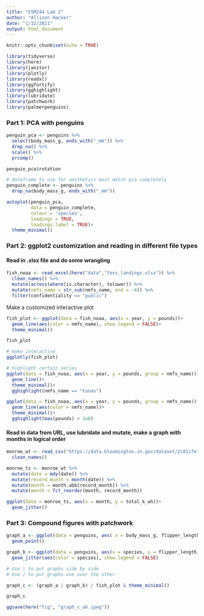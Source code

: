 ```yaml
---
title: "ESM244 Lab 2"
author: "Allison Hacker"
date: "1/12/2021"
output: html_document
---
```


```r
knitr::opts_chunk$set(echo = TRUE)

library(tidyverse)
library(here)
library(janitor)
library(plotly)
library(readxl)
library(ggfortify)
library(gghighlight)
library(lubridate)
library(patchwork)
library(palmerpenguins)

```

### Part 1: PCA with penguins

```r
penguin_pca <- penguins %>%
  select(body_mass_g, ends_with("_mm")) %>% 
  drop_na() %>% 
  scale() %>% 
  prcomp()

penguin_pca$rotation

# dataframe to use for aesthetics must match pca completely
penguin_complete <- penguins %>% 
  drop_na(body_mass_g, ends_with("_mm"))

autoplot(penguin_pca,
         data = penguin_complete,
         colour = 'species',
         loadings = TRUE,
         loadings.label = TRUE)+
  theme_minimal()
```

### Part 2: ggplot2 customization and reading in different file types

#### Read in .xlsx file and do some wrangling
```r
fish_noaa <- read_excel(here("data","foss_landings.xlsx")) %>% 
  clean_names() %>%
  mutate(across(where(is.character), tolower)) %>% 
  mutate(nmfs_name = str_sub(nmfs_name, end = -4)) %>% 
  filter(confidentiality == "public")
```

Make a customized interactive plot
```r
fish_plot <- ggplot(data = fish_noaa, aes(x = year, y = pounds))+
  geom_line(aes(color = nmfs_name), show.legend = FALSE)+
  theme_minimal()

fish_plot

# make interactive
ggplotly(fish_plot)

# highlight certain series
ggplot(data = fish_noaa, aes(x = year, y = pounds, group = nmfs_name))+
  geom_line()+
  theme_minimal()+
  gghighlight(nmfs_name == "tunas")

ggplot(data = fish_noaa, aes(x = year, y = pounds, group = nmfs_name))+
  geom_line(aes(color = nmfs_name))+
  theme_minimal()+
  gghighlight(max(pounds) > 1e8)
```

#### Read in data from URL, use lubridate and mutate, make a graph with months in logical order

```r
monroe_wt <- read_csv("https://data.bloomington.in.gov/dataset/2c81cfe3-62c2-46ed-8fcf-83c1880301d1/resource/13c8f7aa-af51-4008-80a9-56415c7c931e/download/mwtpdailyelectricitybclear.csv") %>% 
  clean_names()

monroe_ts <- monroe_wt %>% 
  mutate(date = mdy(date)) %>% 
  mutate(record_month = month(date)) %>% 
  mutate(month = month.abb[record_month]) %>% 
  mutate(month = fct_reorder(month, record_month))

ggplot(data = monroe_ts, aes(x = month, y = total_k_wh))+
  geom_jitter()
```
### Part 3: Compound figures with patchwork

```r
graph_a <- ggplot(data = penguins, aes( x = body_mass_g, flipper_length_mm))+
  geom_point()

graph_b <- ggplot(data = penguins, aes(x = species, y = flipper_length_mm))+
  geom_jitter(aes(color = species), show.legend = FALSE)

# Use | to put graphs side by side
# Use / to put graphs one over the other

graph_c <- (graph_a | graph_b) / fish_plot & theme_minimal()

graph_c

ggsave(here("fig", "graph_c_ah.jpeg"))
```

